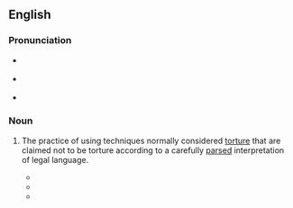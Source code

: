 ==English==
{{wikipedia}}

===Pronunciation===
* {{a|GA}} {{IPA|en|/ɪnˈhænst ɪnˌtɛɹəˌɡeɪʃən/}}
* {{a|RP}} {{IPA|en|/ɪnˈhɑːnst ɪnˌtɛɹ.əˌɡeɪʃən/}}
* {{a|NZ}} {{IPA|en|/ɘnˈhaːnst ɘnˌteɹ.ɘˌɡæeʃɘn/}}

===Noun===
{{en-noun|~}}

# {{lb|en|US|politics|euphemistic}} The practice of using techniques normally considered [[torture]] that are claimed not to be torture according to a carefully [[parsed]] interpretation of legal language.
#* {{quote-journal|en|date= 4 August 2010|title= The Ethics of Enhanced Interrogations and Torture: A Reappraisal of the Argument
|author= Leonard S. Rubenstein, JD|author2=Stephen N. Xenakis, MD|publisher= {{w| American Medical Association}}|work=JAMA|volume=304|issue=5|pages=569–570|url= https://jamanetwork.com/journals/jama/article-abstract/186317 |doi=10.1001/jama.2010.1057 |passage=  In 2009, the Obama Administration released guidelines on '''enhanced interrogation''' written in 2003 and 2004 by the CIA Office of Medical Services. <sup>(OMS).1-3(appendix F)</sup> The OMS guidelines, even in redacted form, and opinions from the US Department of Justice's (DOJ’s) Office of Legal Counsel show that CIA physicians, psychologists, and other health care personnel had important roles in '''enhanced interrogation'''.}}
#* {{quote-journal|en|date= January 2014|title= Language and Culture
|author= Claire Kramsch|publisher= {{w| John Benjamins}}|work=AILA Review|volume=27|issue=5|page=35|url=https://www.jbe-platform.com/content/journals/10.1075/aila.27.02kra |doi=10.1075/aila.27.02kra|issn= 1461-0213 |passage=If Cheney calls it '''''enhanced interrogation''''', he argues, this still doesn’t change the meaning of the word ''torture'', which Cheney and the public know perfectly well. But cognitive linguists like Lakoff (1996) remind us that the public can be manipulated into believing that torture is “merely” an '''enhanced interrogation''' technique and thus does not protest.}}
#* {{quote-book|en|date= 30 November 2015|page=12|title= Why Torture Doesn’t Work: The Neuroscience of Interrogation
|author= Shane O'Mara|publisher= {{w| Harvard University Press }}|url= https://books.google.co.nz/books?id=sZ9XCwAAQBAJ |isbn= 9780674743908 |passage=  Santorum, in a comment regarding Senator John McCain's repudiation of torture, stated, "He doesn't understand how '''enhanced interrogation''' works. I mean, you break somebody, and after they've broken they become cooperative" (Summers 2011).}}